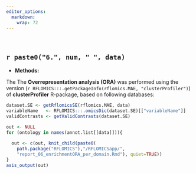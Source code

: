 ```yaml
---
editor_options: 
  markdown: 
    wrap: 72
---
```


<br>

## `r paste0("6.", num, " ", data)` {.tabset .tabset-fade .tabset-pills}

* **Methods:**

The The **Overrepresentation analysis (ORA)** was performed using the version 
(`r RFLOMICS:::.getPackageInfo(rflomics.MAE, "clusterProfiler")`) of **clusterProfiler** R-package,
based on following databases:


```r

dataset.SE <- getRflomicsSE(rflomics.MAE, data)
variableName   <- RFLOMICS:::.omicsDic(dataset.SE)[["variableName"]]
validContrasts <- getValidContrasts(dataset.SE)

out <- NULL
for (ontology in names(annot.list[[data]])){
  
  out <- c(out, knit_child(paste0(
    path.package("RFLOMICS"),"/RFLOMICSapp/",
    "report_06_enrichmentORA_per_domain.Rmd"), quiet=TRUE))
}
asis_output(out)

```
